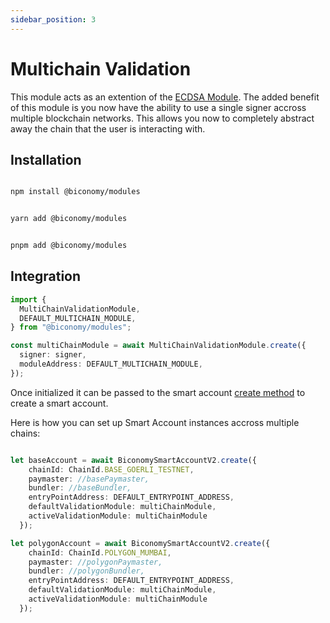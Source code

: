 ```yaml
---
sidebar_position: 3
---
```


# Multichain Validation

This module acts as an extention of the [ECDSA Module](/Modules/ecdsa). The added benefit of this module is you now have the ability to use a single signer accross multiple blockchain networks. This allows you now to completely abstract away the chain that the user is interacting with.

## Installation


<Tabs>
<TabItem value="js" label="npm">

```bash

npm install @biconomy/modules

```

</TabItem>
<TabItem value="py" label="yarn">

```bash

yarn add @biconomy/modules

```

</TabItem>
<TabItem value="java" label="pnpm">

```bash

pnpm add @biconomy/modules

```

</TabItem>
</Tabs>

## Integration

```typescript
import {
  MultiChainValidationModule,
  DEFAULT_MULTICHAIN_MODULE,
} from "@biconomy/modules";

const multiChainModule = await MultiChainValidationModule.create({
  signer: signer,
  moduleAddress: DEFAULT_MULTICHAIN_MODULE,
});
```

Once initialized it can be passed to the smart account [create method](/Account/methods/create) to create a smart account.

Here is how you can set up Smart Account instances accross multiple chains:

```ts

let baseAccount = await BiconomySmartAccountV2.create({
    chainId: ChainId.BASE_GOERLI_TESTNET,
    paymaster: //basePaymaster,
    bundler: //baseBundler,
    entryPointAddress: DEFAULT_ENTRYPOINT_ADDRESS,
    defaultValidationModule: multiChainModule,
    activeValidationModule: multiChainModule
  });

let polygonAccount = await BiconomySmartAccountV2.create({
    chainId: ChainId.POLYGON_MUMBAI,
    paymaster: //polygonPaymaster,
    bundler: //polygonBundler,
    entryPointAddress: DEFAULT_ENTRYPOINT_ADDRESS,
    defaultValidationModule: multiChainModule,
    activeValidationModule: multiChainModule
  });

```
